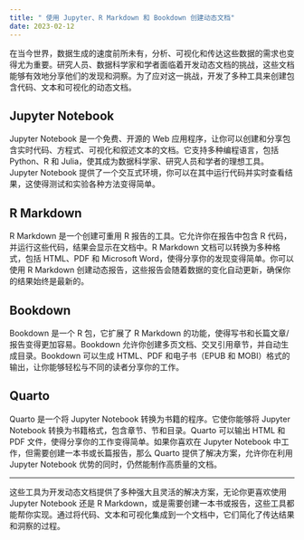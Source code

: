 ```yaml
---
title: " 使用 Jupyter、R Markdown 和 Bookdown 创建动态文档"
date: 2023-02-12
---
```


在当今世界，数据生成的速度前所未有，分析、可视化和传达这些数据的需求也变得尤为重要。研究人员、数据科学家和学者面临着开发动态文档的挑战，这些文档能够有效地分享他们的发现和洞察。为了应对这一挑战，开发了多种工具来创建包含代码、文本和可视化的动态文档。


<CiteDrive />

## Jupyter Notebook

Jupyter Notebook 是一个免费、开源的 Web 应用程序，让你可以创建和分享包含实时代码、方程式、可视化和叙述文本的文档。它支持多种编程语言，包括 Python、R 和 Julia，使其成为数据科学家、研究人员和学者的理想工具。Jupyter Notebook 提供了一个交互式环境，你可以在其中运行代码并实时查看结果，这使得测试和实验各种方法变得简单。

## R Markdown

R Markdown 是一个创建可重用 R 报告的工具。它允许你在报告中包含 R 代码，并运行这些代码，结果会显示在文档中。R Markdown 文档可以转换为多种格式，包括 HTML、PDF 和 Microsoft Word，使得分享你的发现变得简单。你可以使用 R Markdown 创建动态报告，这些报告会随着数据的变化自动更新，确保你的结果始终是最新的。

## Bookdown

Bookdown 是一个 R 包，它扩展了 R Markdown 的功能，使得写书和长篇文章/报告变得更加容易。Bookdown 允许你创建多页文档、交叉引用章节，并自动生成目录。Bookdown 可以生成 HTML、PDF 和电子书（EPUB 和 MOBI）格式的输出，让你能够轻松与不同的读者分享你的工作。

## Quarto

Quarto 是一个将 Jupyter Notebook 转换为书籍的程序。它使你能够将 Jupyter Notebook 转换为书籍格式，包含章节、节和目录。Quarto 可以输出 HTML 和 PDF 文件，使得分享你的工作变得简单。如果你喜欢在 Jupyter Notebook 中工作，但需要创建一本书或长篇报告，那么 Quarto 提供了解决方案，允许你在利用 Jupyter Notebook 优势的同时，仍然能制作高质量的文档。

---

这些工具为开发动态文档提供了多种强大且灵活的解决方案，无论你更喜欢使用 Jupyter Notebook 还是 R Markdown，或是需要创建一本书或报告，这些工具都能帮你实现。通过将代码、文本和可视化集成到一个文档中，它们简化了传达结果和洞察的过程。